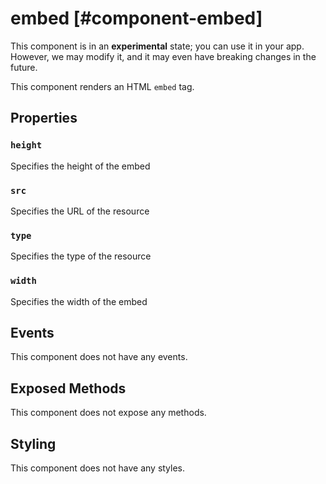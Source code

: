 
# embed [#component-embed]

<Callout type="warning" emoji="📔">This component is in an **experimental** state; you can use it in your app. However, we may modify it, and it may even have breaking changes in the future.</Callout>

This component renders an HTML `embed` tag.



## Properties

### `height`

Specifies the height of the embed

### `src`

Specifies the URL of the resource

### `type`

Specifies the type of the resource

### `width`

Specifies the width of the embed

## Events

This component does not have any events.

## Exposed Methods

This component does not expose any methods.

## Styling

This component does not have any styles.
